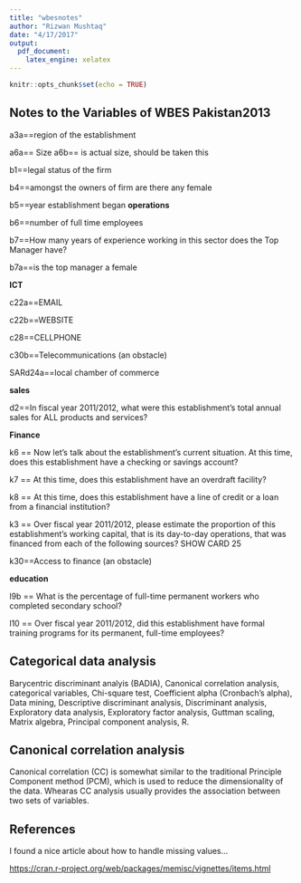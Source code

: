 ---
title: "wbesnotes"
author: "Rizwan Mushtaq"
date: "4/17/2017"
output: 
  pdf_document: 
    latex_engine: xelatex
---

```{r setup, include=FALSE}
knitr::opts_chunk$set(echo = TRUE)
```

## Notes to the Variables of WBES Pakistan2013

a3a==region of the establishment

a6a== Size
a6b== is actual size, should be taken this

b1==legal status of the firm

b4==amongst the owners of firm are there any female

b5==year establishment began **operations**

b6==number of full time employees

b7==How many years of experience working in this sector does the Top Manager have?

b7a==is the top manager a female

**ICT**

c22a==EMAIL

c22b==WEBSITE

c28==CELLPHONE

c30b==Telecommunications (an obstacle)

SARd24a==local chamber of commerce

**sales**

d2==In fiscal year 2011/2012, what were this establishment's total annual sales for ALL products and services?

**Finance**

k6 == Now let's talk about the establishment's current situation. At this time, does this establishment have a checking or savings account?

k7 == At this time, does this establishment have an overdraft facility?

k8 == At this time, does this establishment have a line of credit or a loan from a financial institution?

k3 == Over fiscal year 2011/2012, please estimate the proportion of this establishment's working capital,
that is its day-to-day operations, that was financed from each of the following sources? SHOW
CARD 25

k30==Access to finance (an obstacle)

**education**

l9b == What is the percentage of full-time permanent workers who completed secondary school?

l10 == Over fiscal year 2011/2012, did this establishment have formal training programs for its permanent, full-time employees?

## Categorical data analysis

Barycentric discriminant analyis (BADIA), Canonical correlation analysis, categorical variables,
Chi-square test, Coefficient alpha (Cronbach's alpha), Data mining, Descriptive discriminant
analysis, Discriminant analysis, Exploratory data analysis, Exploratory factor
analysis, Guttman scaling, Matrix algebra, Principal component analysis, R.

## Canonical correlation analysis

Canonical correlation (CC) is somewhat similar to the traditional Principle Component method (PCM), which is used to reduce the dimensionality of the data. Whearas CC analysis usually provides the association between two sets of variables.   





## References

I found a nice article about how to handle missing values... 

<https://cran.r-project.org/web/packages/memisc/vignettes/items.html>